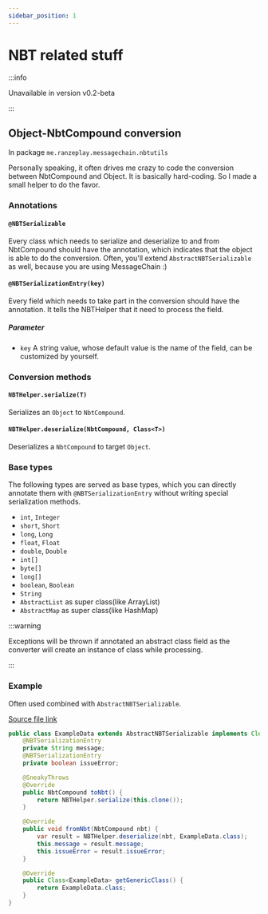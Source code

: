 ```yaml
---
sidebar_position: 1
---
```


# NBT related stuff

:::info

Unavailable in version v0.2-beta

:::

## Object-NbtCompound conversion

In package `me.ranzeplay.messagechain.nbtutils`

Personally speaking, it often drives me crazy to code the conversion between NbtCompound and Object.
It is basically hard-coding. So I made a small helper to do the favor.

### Annotations

#### `@NBTSerializable`

Every class which needs to serialize and deserialize to and from NbtCompound should have the annotation,
which indicates that the object is able to do the conversion.
Often, you'll extend `AbstractNBTSerializable` as well, because you are using MessageChain :)

#### `@NBTSerializationEntry(key)`

Every field which needs to take part in the conversion should have the annotation.
It tells the NBTHelper that it need to process the field.

##### Parameter

- `key`
  A string value, whose default value is the name of the field, can be customized by yourself.

### Conversion methods

#### `NBTHelper.serialize(T)`

Serializes an `Object` to `NbtCompound`.

#### `NBTHelper.deserialize(NbtCompound, Class<T>)`

Deserializes a `NbtCompound` to target `Object`.

### Base types

The following types are served as base types,
which you can directly annotate them with `@NBTSerializationEntry` without writing special serialization methods.

- `int`, `Integer`
- `short`, `Short`
- `long`, `Long`
- `float`, `Float`
- `double`, `Double`
- `int[]`
- `byte[]`
- `long[]`
- `boolean`, `Boolean`
- `String`
- `AbstractList` as super class(like ArrayList)
- `AbstractMap` as super class(like HashMap)

:::warning

Exceptions will be thrown if annotated an abstract class field as the converter will create an instance of class while processing.

:::

### Example

Often used combined with `AbstractNBTSerializable`.

[Source file link](https://github.com/Ranzeplay/MessageChain/blob/v0.2/src/main/java/me/ranzeplay/messagechain/testing/ExampleData.java)

```java title="ExampleData.java"
public class ExampleData extends AbstractNBTSerializable implements Cloneable {
    @NBTSerializationEntry
    private String message;
    @NBTSerializationEntry
    private boolean issueError;

    @SneakyThrows
    @Override
    public NbtCompound toNbt() {
        return NBTHelper.serialize(this.clone());
    }

    @Override
    public void fromNbt(NbtCompound nbt) {
        var result = NBTHelper.deserialize(nbt, ExampleData.class);
        this.message = result.message;
        this.issueError = result.issueError;
    }

    @Override
    public Class<ExampleData> getGenericClass() {
        return ExampleData.class;
    }
}
```
